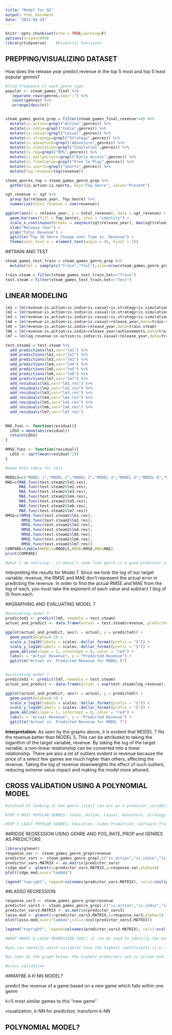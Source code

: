 ```yaml
---
title: "Model for Q2"
output: html_document
date: "2023-04-24"
---
```


```r
knitr::opts_chunk$set(echo = TRUE,warning=F)
options(scipen=999)
library(tidyverse)    #Essential Functions
```

## PREPPING/VISUALIZING DATASET

How does the release year predict revenue in the top 5 most and top 5 least popular genres?

```r
#find frequency of each genre type 
popular <- steam_games_final %>% 
   separate_rows(genres,sep=";") %>% 
   count(genres) %>%
   arrange(desc(n))


steam_games_genre_grep = filter(steam_games_final,revenue!=0) %>%
  mutate(is.action=grepl("Action",genres)) %>%
  mutate(is.indie=grepl("Indie",genres)) %>%
  mutate(is.casual=grepl("Casual",genres)) %>%
  mutate(is.strategy=grepl("Strategy",genres)) %>%
  mutate(is.adventure=grepl("Adventure",genres)) %>%
  mutate(is.simulation=grepl("Simulation",genres)) %>%
  mutate(is.rpg=grepl("RPG",genres)) %>%
  mutate(is.earlyaccess=grepl("Early Access",genres)) %>%
  mutate(is.freetoplay=grepl("Free to Play",genres)) %>%
  mutate(is.sports=grepl("Sports",genres)) %>%
  mutate(log_revenue=log(revenue))

steam_genres_top = steam_games_genre_grep %>%
  gather(is.action:is.sports, key="Top_Genre", value="Present")

sgt_revenue <- sgt %>% 
  group_by(release_year, Top_Genre) %>% 
  summarize(total_revenue = sum(revenue))

ggplot(aes(x = release_year, y = total_revenue), data = sgt_revenue) + 
  geom_bar(aes(fill = Top_Genre), stat = "identity") +
  scale_x_continuous(breaks = seq(min(sgt$release_year), max(sgt$release_year), 1)) +
  xlab("Release Year") +
  ylab("Total Revenue") +
  ggtitle("Top 10 Genre Change over Time vs. Revenue") +
  theme(axis.text.x = element_text(angle = 45, hjust = 1))

```


##TRAIN AND TEST
```r
steam_games_test_train = steam_games_genre_grep %>%
  mutate(Set = sample(c("Train","Test"),size=nrow(steam_games_genre_grep),replace=TRUE,prob=c(0.8,0.2)))

train.steam = filter(steam_games_test_train,Set=="Train")
test.steam = filter(steam_games_test_train,Set=="Test")

```


## LINEAR MODELING
```r
lm1 = lm(revenue~is.action+is.indie+is.casual+is.strategy+is.simulation,data=train.steam)
lm2 = lm(revenue~is.action+is.indie+is.casual+is.strategy+is.simulation+is.rpg+is.earlyaccess+is.freetoplay+is.sports,data=train.steam)
lm3 = lm(revenue~is.action+is.indie+is.casual+is.strategy+is.simulation+release_year,data=train.steam)
lm4 = lm(revenue~is.action+is.indie+is.casual+release_year,data=train.steam)
lm5 = lm(revenue~is.action+is.indie+release_year,data=train.steam)
lm6 = lm(revenue~is.action+is.indie+release_year+achievements,data=train.steam)
lm7 = lm(log_revenue~is.action+is.indie+is.casual+release_year,data=train.steam)

test.steam2 = test.steam %>% 
  add_predictions(lm1,var="lm1") %>%
  add_predictions(lm2,var="lm2") %>%
  add_predictions(lm3,var="lm3") %>%
  add_predictions(lm4,var="lm4") %>%
  add_predictions(lm5,var="lm5") %>%
  add_predictions(lm6,var="lm6") %>%
  add_predictions(lm7,var="lm7") %>%
  add_residuals(lm1,var="lm1.res") %>%
  add_residuals(lm2,var="lm2.res") %>%
  add_residuals(lm3,var="lm3.res") %>%
  add_residuals(lm4,var="lm4.res") %>%
  add_residuals(lm5,var="lm5.res") %>%
  add_residuals(lm6,var="lm6.res") %>%
  add_residuals(lm7,var="lm7.res")
  

MAE.func <- function(residual){
  LOSS = mean(abs(residual))
  return(LOSS)
}

RMSE.func <- function(residual){
  LOSS <- sqrt(mean(residual^2))
}

#make html table for this

MODELS=c("MODEL 1","MODEL 2","MODEL 3","MODEL 4","MODEL 5","MODEL 6","MODEL 7")
MAE=c(MAE.func(test.steam2$lm1.res),
      MAE.func(test.steam2$lm2.res),
      MAE.func(test.steam2$lm3.res),
      MAE.func(test.steam2$lm4.res),
      MAE.func(test.steam2$lm5.res),
      MAE.func(test.steam2$lm6.res),
      MAE.func(test.steam2$lm7.res))
RMSE=c(RMSE.func(test.steam2$lm1.res),
       RMSE.func(test.steam2$lm2.res),
       RMSE.func(test.steam2$lm3.res),
       RMSE.func(test.steam2$lm4.res),
       RMSE.func(test.steam2$lm5.res),
       RMSE.func(test.steam2$lm6.res),
       RMSE.func(test.steam2$lm7.res))
COMPARE=tibble(MODELS=MODELS,RMSE=RMSE,MAE=MAE)
print(COMPARE)

#what I am noticing - it doesn't seem like genre is a good predictor variable. This could also be attributed to the test and train set, which is skewing data. Because a majority of games are released after 2000, the train set could potentially have more recent releases compared to the test. Let's try cross validation on a polynomial model?
```
Interpreting the results for Model 7. Since we took the log of our target variable, revenue, the RMSE and MAE don't represent the actual error in predicting the revenue. In order to find the actual RMSE and MAE from the log of each, you must take the exponent of each value and subtract 1 (log of 0) from each. 

##GRAPHING AND EVALUATING MODEL 7
```r

#evaluating model 5
predicted1 <- predict(lm5, newdata = test.steam)
actual_and_predict <- data.frame(actual = test.steam$revenue, predicted = predicted1)

ggplot(actual_and_predict, aes(x = actual, y = predicted)) +
  geom_point(alpha=0.5) +
  scale_x_log10(labels = scales::dollar_format(prefix = "$")) +
  scale_y_log10(labels = scales::dollar_format(prefix = "$")) +
  geom_abline(slope = 1, intercept = 0, color = "red") +
  labs(x = "Actual Revenue", y = "Predicted Revenue") +
  ggtitle("Actual vs. Predicted Revenue for MODEL 5")


#evaluating model 7
predicted2 <- predict(lm7, newdata = test.steam)
actual_and_predict <- data.frame(actual = exp(test.steam$log_revenue), predicted = exp(predicted2))

ggplot(actual_and_predict, aes(x = actual, y = predicted)) +
  geom_point(alpha=0.5) +
  scale_x_log10(labels = scales::dollar_format(prefix = "$")) +
  scale_y_log10(labels = scales::dollar_format(prefix = "$")) +
  geom_abline(slope = 1, intercept = 0, color = "red") +
  labs(x = "Actual Revenue", y = "Predicted Revenue") +
  ggtitle("Actual vs. Predicted Revenue for MODEL 7")


```

**Interpretation:** As seen by the graphs above, it is evident that MODEL 7 fits the revenue better than MODEL 5. This can be attributed to taking the logarithm of the target variable, revenue. By taking the log of the target variable, a non-linear relationship can be converted into a linear relationship. There are also a lot of outliers evident in revenue because the price of a select few games are much higher than others, affecting the revenue. Taking the log of revenue downweights the effect of such outliers, reducing extreme value impact and making the model more attuned. 

## CROSS VALIDATION USING A POLYNOMIAL MODEL
```r
#instead of looking at how genre itself can act as a predictor variable, maybe we can look at how revenue changes with number of achievements and release_year. We can look at the revenue with the top 5 most popular genres. The top 5 least popular genres would be interesting to look at because it directly impacts the production and marketing of certain games, but the dataset does not have enough observations for this.

#TOP 5 MOST POPULAR GENRES: Indie, Action, Casual, Adventure, Strategy

#TOP 5 LEAST POPULAR GENRES: Education, Video Production, Software Training, Audio Production, Web Publishing, 


```




##RIDGE REGRESSION USING GENRE AND POS_RATE_PROP and GENRES AS PREDICTORS 

```r
library(glmnet)
response_var <- steam_games_genre_grep$revenue
predictor_vars <- steam_games_genre_grep[,c("is.action","is.indie","is.casual","is.strategy","is.simulation","is.rpg","is.earlyaccess","is.freetoplay","is.sports","pos_rate_prop")]
predictor_vars.MATRIX <- as.matrix(predictor_vars)
ridge_mod <- glmnet(x=predictor_vars.MATRIX,y=response_var,alpha=0)
plot(ridge_mod,xvar="lambda")

legend("topright", legend=colnames(predictor_vars.MATRIX), col=1:ncol(predictor_vars.MATRIX), lwd=2)
```

##LASSO REGRESSION

```r
response_var3 <- steam_games_genre_grep$revenue
predictor_vars3 <- steam_games_genre_grep[,c("is.action","is.indie","is.casual","is.strategy","is.simulation","is.rpg","is.earlyaccess","is.freetoplay","is.sports","pos_rate_prop")]
predictor_vars3.MATRIX <- as.matrix(predictor_vars3)
lasso.mod <- glmnet(x=predictor_vars3.MATRIX,y=response_var3,alpha=1)
plot(lasso.mod,xvar="lambda",col=1:ncol(predictor_vars3.MATRIX))

legend("topright", legend=colnames(predictor_vars3.MATRIX), col=1:ncol(predictor_vars3.MATRIX), lwd=2)

#WHAT MAKES A LASSO REGRESSION COOL? it can be used to identify the most important variables that are predictive of your outcome variable, and can also help to prevent overfitting by reducing the impact of variables that may be less important.

#you can identify which variables have the highest coefficients (i.e., the most important predictors), and also see how the coefficients change as you increase the strength of the regularization penalty.

#as seen by the graph below, the highest predictors are is.action and is.indie. This makes sense because they are the most popular genres and should indicate 

#cross validation
```

##MAYBE A K-NN MODEL?

predict the revenue of a game based on a new game which falls within one genre

k=5 most similar games to this "new game"

visualization, k-NN for prediction, transform k-NN

## POLYNOMIAL MODEL?






